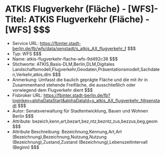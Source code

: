 # ATKIS Flugverkehr (Fläche) - [WFS]- Titel: ATKIS Flugverkehr (Fläche) - [WFS] $$$
- Service URL: https://fbinter.stadt-berlin.de/fb/wfs/data/senstadt/s_atkis_AX_flugverkehr_f $$$
- Typ: WFS $$$
- Name: atkis-flugverkehr-flache-wfs-9d492c36 $$$
- Stichworte: ATKIS,Basis-DLM,Berlin,DLM,Digitales Landschaftsmodell,Flugverkehr,Geodaten,Präsentationsmodell,Sachdaten,Verkehr,atkis,dlm $$$
- Anmerkung: Umfasst die baulich geprägte Fläche und die mit ihr in Zusammenhand stehende Freifläche, die ausschließlich oder vorwiegend dem Flugverkehr dient $$$
- Fisbroker URL: https://fbinter.stadt-berlin.de/fb?loginkey=alphaDataStart&alphaDataId=s_atkis_AX_flugverkehr_f@senstadt $$$
- Autor: Senatsverwaltung für Stadtentwicklung, Bauen und Wohnen Berlin $$$
- Attribute: bezeich,kenn,art,bezart,bez,ntz,bezntz,zus,bezzus,beg,geom $$$
- Attribute Beschreibung: Bezeichnung,Kennung,Art,Art (Bezeichnung),Bezeichnung,Nutzung,Nutzung (Bezeichnung),Zustand,Zustand (Bezeichnung),Lebenszeitintervall (Beginn) $$$
